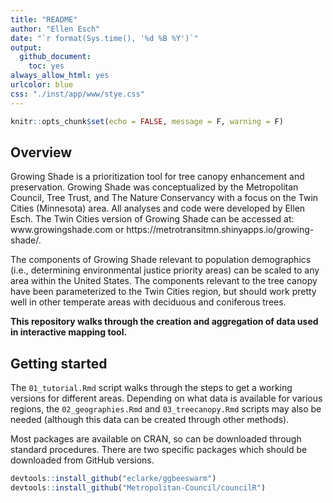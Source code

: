 ```yaml
---
title: "README"
author: "Ellen Esch"
date: "`r format(Sys.time(), '%d %B %Y')`"
output:
  github_document:
    toc: yes
always_allow_html: yes
urlcolor: blue
css: "./inst/app/www/stye.css"
---
```


```r
knitr::opts_chunk$set(echo = FALSE, message = F, warning = F)

```

## Overview

Growing Shade is a prioritization tool for tree canopy enhancement and preservation. Growing Shade was conceptualized by the Metropolitan Council, Tree Trust, and The Nature Conservancy with a focus on the Twin Cities (Minnesota) area. All analyses and code were developed by Ellen Esch. The Twin Cities version of Growing Shade can  be accessed at: www.growingshade.com or https://metrotransitmn.shinyapps.io/growing-shade/. 

The components of Growing Shade relevant to population demographics (i.e., determining environmental justice priority areas) can be scaled to any area within the United States. The components relevant to the tree canopy have been parameterized to the Twin Cities region, but should work pretty well in other temperate areas with deciduous and coniferous trees.

**This repository walks through the creation and aggregation of data used in interactive mapping tool.**

## Getting started

The `01_tutorial.Rmd` script walks through the steps to get a working versions for different areas. Depending on what data is available for various regions, the `02_geographies.Rmd` and `03_treecanopy.Rmd` scripts may also be needed (although this data can be created through other methods).

Most packages are available on CRAN, so can be downloaded through standard procedures. There are two specific packages which should be downloaded from GitHub versions.

```r
devtools::install_github("eclarke/ggbeeswarm")
devtools::install_github("Metropolitan-Council/councilR")
```
